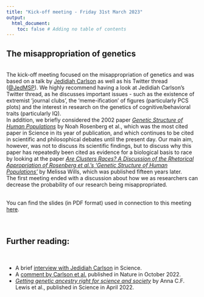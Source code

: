 ```yaml
---
title: "Kick-off meeting - Friday 31st March 2023"
output:
  html_document:
    toc: false # Adding no table of contents
---
```


## The misappropriation of genetics
<br>
The kick-off meeting focused on the misappropriation of genetics and was based on a talk by <a href="https://jedidiahcarlson.com/about/" target="_blank" rel="noopener noreferrer" title="About Jedidiah Carlson">Jedidiah Carlson</a> as well as his Twitter thread (<a href="https://twitter.com/JedMSP" target="_blank" rel="noopener noreferrer" title="Jedidiah Carlson's Twitter account">@JedMSP</a>). We highly recommend having a look at Jedidiah Carlson's Twitter thread, as he discusses important issues - such as the existence of extremist 'journal clubs', the 'meme-ification' of figures (particularly PCS plots) and the interest in research on the genetics of cognitive/behavioral traits (particularly IQ).
<br>
In addition, we briefly considered the 2002 paper <a href="https://doi.org/10.1126/science.1078311" target="_blank" rel="noopener noreferrer" title="Genetic structure of human populations">_Genetic Structure of Human Populations_</a> by Noah Rosenberg et al., which was the most cited paper in Science in its year of publication, and which continues to be cited in scientific and philosophical debates until the present day. Our main aim, however, was not to discuss its scientific findings, but to discuss why this paper has repeatedly been cited as evidence for a biological basis to race by looking at the paper <a href="http://dx.doi.org/10.3998/ptb.6959004.0009.012" target="_blank" rel="noopener noreferrer" title="Are Clusters Races?">_Are Clusters Races? A Discussion of the Rhetorical Appropriation of Rosenberg et al.'s 'Genetic Structure of Human Populations'_</a> by Melissa Wills, which was published fifteen years later. 
<br>
The first meeting ended with a discussion about how we as researchers can decrease the probability of our research being misappropriated.
<br><br>

You can find the slides (in PDF format) used in connection to this meeting <a href="Slides/ADWG_meeting1_misappropriation_genetics.pdf" target="_blank" rel="noopener noreferrer" title="ADWG meeting - The misappropriation of genetics">here</a>.
<br><br><br>

## Further reading:
<br>

* A brief <a href="https://www.science.org/content/article/it-s-toxic-place-how-online-world-white-nationalists-distorts-population-genetics" target="_blank" rel="noopener noreferrer" title="It's a toxic place">interview with Jedidiah Carlson</a> in Science.
* A <a href="https://www.nature.com/articles/d41586-022-03252-z" target="_blank" rel="noopener noreferrer" title="Counter the weaponization of genetics research by extremists">comment by Carlson et al.</a> published in Nature in October 2022.
* <a href="https://doi.org/10.1126/science.abm7530" target="_blank" rel="noopener noreferrer" title="Getting genetic ancestry right for science and society">_Getting genetic ancestry right for science and society_</a> by Anna C.F. Lewis et al., published in Science in April 2022.




